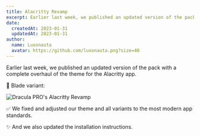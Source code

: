 ```yaml
---
title: Alacritty Revamp
excerpt: Earlier last week, we published an updated version of the pack with a complete overhaul of the theme for the Alacritty app.
date:
  createdAt: 2023-01-31
  updatedAt: 2023-01-31
author:
  name: Luxonauta
  avatar: https://github.com/luxonauta.png?size=48
---
```


Earlier last week, we published an updated version of the pack with a complete overhaul of the theme for the Alacritty app.

🔪 Blade variant:

![Dracula PRO's Alacritty Revamp](/images/logs/alacritty-revamp-a.png)

✅ We fixed and adjusted our theme and all variants to the most modern app standards.

✨ And we also updated the installation instructions.
